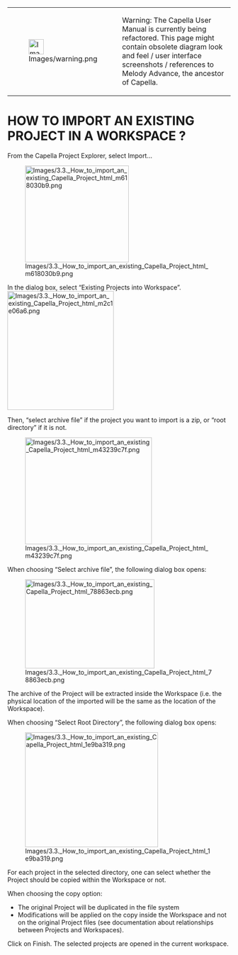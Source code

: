 <!--
  Copyright (c) 2006, 2015 THALES GLOBAL SERVICES.
  All rights reserved. This program and the accompanying materials
  are made available under the terms of the Eclipse Public License v1.0
  which accompanies this distribution, and is available at
  http://www.eclipse.org/legal/epl-v10.html

  Contributors:
       Thales - initial API and implementation
-->

{| border="1"
|-
| [[Image:Images/warning.png|34x34px]] 
| Warning: The Capella User Manual is currently being refactored. This page might contain obsolete diagram look and feel / user interface screenshots / references to Melody Advance, the ancestor of Capella.
|}
   
= HOW TO IMPORT AN EXISTING PROJECT IN A WORKSPACE ? =
 
From the Capella Project Explorer, select Import&hellip;

[[Image:Images/3.3. How to import an existing Capella Project_html_m618030b9.png|234x218px]]

In the dialog box, select &ldquo;Existing Projects into Workspace&rdquo;.
[[Image:Images/3.3. How to import an existing Capella Project_html_m2c1e06a6.png|240x268px]]
 
Then, &ldquo;select archive file&rdquo; if the project you want to import is a zip, or &ldquo;root directory&rdquo; if it is not.
 
[[Image:Images/3.3. How to import an existing Capella Project_html_m43239c7f.png|286x241px]]
 
When choosing &ldquo;Select archive file&rdquo;, the following dialog box opens:
 
[[Image:Images/3.3. How to import an existing Capella Project_html_78863ecb.png|292x201px]]
 
The archive of the Project will be extracted inside the Workspace (i.e. the physical location of the imported will be the same as the location of the Workspace).
 
When choosing &ldquo;Select Root Directory&rdquo;, the following dialog box opens:
 
[[Image:Images/3.3. How to import an existing Capella Project_html_1e9ba319.png|300x259px]]
 
For each project in the selected directory, one can select whether the Project should be copied within the Workspace or not.
 
When choosing the copy option:
 
* The original Project will be duplicated in the file system
* Modifications will be applied on the copy inside the Workspace and not on the original Project files (see documentation about relationships between Projects and Workspaces).
 
Click on Finish. The selected projects are opened in the current workspace. 
